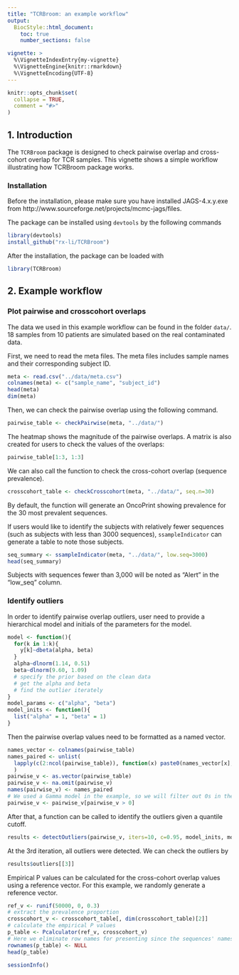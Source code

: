 ```yaml
---
title: "TCRBroom: an example workflow"
output: 
  BiocStyle::html_document:
    toc: true
    number_sections: false

vignette: >
  %\VignetteIndexEntry{my-vignette}
  %\VignetteEngine{knitr::rmarkdown}
  %\VignetteEncoding{UTF-8}
---
```


```r
knitr::opts_chunk$set(
  collapse = TRUE,
  comment = "#>"
)
```

## 1. Introduction
The `TCRBroom` package is designed to check pairwise overlap and cross-cohort overlap
for TCR samples. This vignette shows a simple workflow illustrating how TCRBroom package works. 


### Installation
Before the installation, please make sure you have installed JAGS-4.x.y.exe from http://www.sourceforge.net/projects/mcmc-jags/files. 

The package can be installed using `devtools` by the following commands
```r
library(devtools)
install_github("rx-li/TCRBroom")
```

After the installation, the package can be loaded with
```r
library(TCRBroom)
```

## 2. Example workflow

### Plot pairwise and crosscohort overlaps 
The data we used in this example workflow can be found in the folder `data/`. 18 samples from 10 patients are simulated based on the real contaminated data. 

First, we need to read the meta files. The meta files includes sample names and 
their corresponding subject ID. 

```r
meta <- read.csv("../data/meta.csv")
colnames(meta) <- c("sample_name", "subject_id")
head(meta)
dim(meta)
```

Then, we can check the pairwise overlap using the following command. 
```r
pairwise_table <- checkPairwise(meta, "../data/")
```
The heatmap shows the magnitude of the pairwise overlaps. 
A matrix is also created for users to check the values of the overlaps:
```r
pairwise_table[1:3, 1:3]
```

We can also call the function to check the cross-cohort overlap (sequence prevalence). 
```r
crosscohort_table <- checkCrosscohort(meta, "../data/", seq.n=30)
```
By default, the function will generate an OncoPrint showing prevalence for the 30 most prevalent sequences.

If users would like to identify the subjects with relatively fewer sequences (such as subjects with less than 3000 sequences), `ssampleIndicator` can generate a table to note those subjects. 

```r
seq_summary <- ssampleIndicator(meta, "../data/", low.seq=3000)
head(seq_summary)
```
Subjects with sequences fewer than 3,000 will be noted as "Alert" in the "low_seq" column.

### Identify outliers
In order to identify pairwise overlap outliers, user need to provide a hierarchical model and initials of the parameters for the model.
```r
model <- function(){
  for(k in 1:k){
    y[k]~dbeta(alpha, beta)
  }
  alpha~dlnorm(1.14, 0.51)
  beta~dlnorm(9.60, 1.09)
  # specify the prior based on the clean data
  # get the alpha and beta
  # find the outlier iterately 
}
model_params <- c("alpha", "beta")
model_inits <- function(){
  list("alpha" = 1, "beta" = 1)
}
```

Then the pairwise overlap values need to be formatted as a named vector.
```r
names_vector <- colnames(pairwise_table)
names_paired <- unlist(
  lapply(c(2:ncol(pairwise_table)), function(x) paste0(names_vector[x], "+", names_vector[1:x-1]))
  )
pairwise_v <- as.vector(pairwise_table)
pairwise_v <- na.omit(pairwise_v)
names(pairwise_v) <- names_paired
# We used a Gamma model in the example, so we will filter out 0s in the vector. 
pairwise_v <- pairwise_v[pairwise_v > 0]
```

After that, a function can be called to identify the outliers given a quantile cutoff. 
```r
results <- detectOutliers(pairwise_v, iters=10, c=0.95, model_inits, model_params, model)
```
At the 3rd iteration, all outliers were detected. We can check the outliers by 
```r
results$outliers[[3]]
```
Empirical P values can be calculated for the cross-cohort overlap values using a reference vector. 
For this example, we randomly generate a reference vector. 
```r
ref_v <- runif(50000, 0, 0.3)
# extract the prevalence proportion
crosscohort_v <- crosscohort_table[, dim(crosscohort_table)[2]]
# calculate the empirical P values
p_table <- Pcalculator(ref_v, crosscohort_v)
# Here we eliminate row names for presenting since the sequences' names are extremely long.
rownames(p_table) <- NULL
head(p_table)
```




```r
sessionInfo()
```





